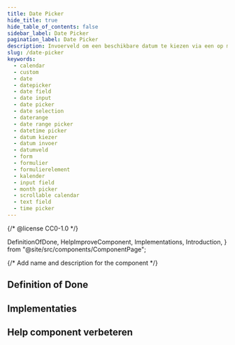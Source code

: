 ```yaml
---
title: Date Picker
hide_title: true
hide_table_of_contents: false
sidebar_label: Date Picker
pagination_label: Date Picker
description: Invoerveld om een beschikbare datum te kiezen via een op maat gemaakte kalender.
slug: /date-picker
keywords:
  - calendar
  - custom
  - date
  - datepicker
  - date field
  - date input
  - date picker
  - date selection
  - daterange
  - date range picker
  - datetime picker
  - datum kiezer
  - datum invoer
  - datumveld
  - form
  - formulier
  - formulierelement
  - kalender
  - input field
  - month picker
  - scrollable calendar
  - text field
  - time picker
---
```


{/* @license CC0-1.0 */}

  DefinitionOfDone,
  HelpImproveComponent,
  Implementations,
  Introduction,
} from "@site/src/components/ComponentPage";

{/* Add name and description for the component */}


<Introduction component={component} headingLevel={1} description={description} />

## Definition of Done

<DefinitionOfDone component={component} headingLevel={3} />

## Implementaties

<Implementations component={component} headingLevel={3} />

## Help component verbeteren

<HelpImproveComponent component={component} headingLevel={3} />
